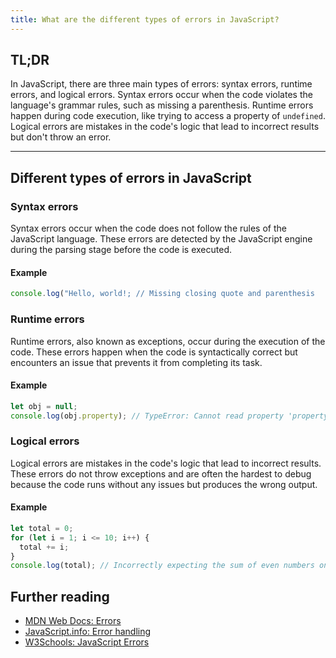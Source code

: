 ```yaml
---
title: What are the different types of errors in JavaScript?
---
```


## TL;DR

In JavaScript, there are three main types of errors: syntax errors, runtime errors, and logical errors. Syntax errors occur when the code violates the language's grammar rules, such as missing a parenthesis. Runtime errors happen during code execution, like trying to access a property of `undefined`. Logical errors are mistakes in the code's logic that lead to incorrect results but don't throw an error.

---

## Different types of errors in JavaScript

### Syntax errors

Syntax errors occur when the code does not follow the rules of the JavaScript language. These errors are detected by the JavaScript engine during the parsing stage before the code is executed.

#### Example

```js
console.log("Hello, world!; // Missing closing quote and parenthesis
```

### Runtime errors

Runtime errors, also known as exceptions, occur during the execution of the code. These errors happen when the code is syntactically correct but encounters an issue that prevents it from completing its task.

#### Example

```js
let obj = null;
console.log(obj.property); // TypeError: Cannot read property 'property' of null
```

### Logical errors

Logical errors are mistakes in the code's logic that lead to incorrect results. These errors do not throw exceptions and are often the hardest to debug because the code runs without any issues but produces the wrong output.

#### Example

```js
let total = 0;
for (let i = 1; i <= 10; i++) {
  total += i;
}
console.log(total); // Incorrectly expecting the sum of even numbers only
```

## Further reading

- [MDN Web Docs: Errors](https://developer.mozilla.org/en-US/docs/Web/JavaScript/Reference/Global_Objects/Error)
- [JavaScript.info: Error handling](https://javascript.info/error-handling)
- [W3Schools: JavaScript Errors](https://www.w3schools.com/js/js_errors.asp)
